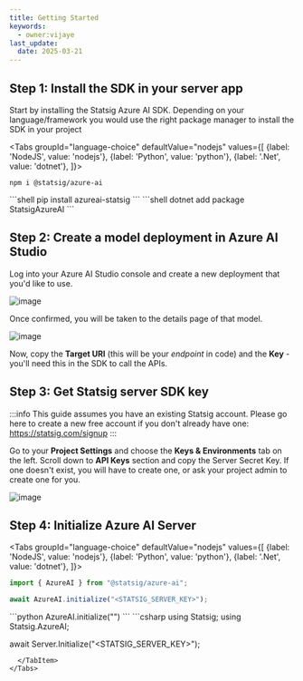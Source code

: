 ```yaml
---
title: Getting Started
keywords:
  - owner:vijaye
last_update:
  date: 2025-03-21
---
```



## Step 1: Install the SDK in your server app

Start by installing the Statsig Azure AI SDK.  Depending on your language/framework you would use the right package manager to install the SDK in your project

<Tabs
  groupId="language-choice"
  defaultValue="nodejs"
  values={[
    {label: 'NodeJS', value: 'nodejs'},
    {label: 'Python', value: 'python'},
    {label: '.Net', value: 'dotnet'},
  ]}>
  <TabItem value="nodejs">
```shell
npm i @statsig/azure-ai
```
  </TabItem>
  <TabItem value="python">
```shell
pip install azureai-statsig
```
  </TabItem>
  <TabItem value="dotnet">
```shell
dotnet add package StatsigAzureAI
```
  </TabItem>
</Tabs>

## Step 2: Create a model deployment in Azure AI Studio

Log into your Azure AI Studio console and create a new deployment that you'd like to use.

![image](https://github.com/user-attachments/assets/3172d6f9-176e-4a3b-817f-3a5bd3af4291)

Once confirmed, you will be taken to the details page of that model.  

![image](https://github.com/user-attachments/assets/b8f46ed9-ce02-486f-b6f7-1d09f7b62f33)

Now, copy the **Target URI** (this will be your _endpoint_ in code) and the **Key** - you'll need this in the SDK to call the APIs.

## Step 3: Get Statsig server SDK key

:::info
This guide assumes you have an existing Statsig account. Please go here to create a new free account if you don't already have one: https://statsig.com/signup
:::

Go to your **Project Settings** and choose the **Keys & Environments** tab on the left.  Scroll down to **API Keys** section and copy the Server Secret Key.  If one doesn't exist, you will have to create one, or ask your project admin to create one for you.

![image](https://github.com/user-attachments/assets/f60f6f2b-60d0-4804-8db5-b82d4ac96bcf)


## Step 4: Initialize Azure AI Server

<Tabs
  groupId="language-choice"
  defaultValue="nodejs"
  values={[
    {label: 'NodeJS', value: 'nodejs'},
    {label: 'Python', value: 'python'},
    {label: '.Net', value: 'dotnet'},
  ]}>
  <TabItem value="nodejs">
```js
import { AzureAI } from "@statsig/azure-ai";

await AzureAI.initialize("<STATSIG_SERVER_KEY>");
```
  </TabItem>
  <TabItem value="python">
```python
AzureAI.initialize("<STATSIG_SERVER_KEY>")
```
  </TabItem>
  <TabItem value="dotnet">
```csharp
using Statsig;
using Statsig.AzureAI;

await Server.Initialize("<STATSIG_SERVER_KEY>");
```
  </TabItem>
</Tabs>

